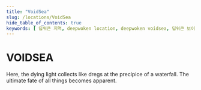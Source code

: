 ```yaml
---
title: "VoidSea"
slug: /locations/VoidSea
hide_table_of_contents: true
keywords: [ 딥워큰 지역, deepwoken location, deepwoken voidsea, 딥워큰 보이드시, 딥워큰 공허 바다 ]
---
```



# 

<h1 style={{textAlign: 'center', fontSize: '3rem', margin: 0}}>VOIDSEA</h1>

<p style={{textAlign: 'center', fontSize: '1.2rem'}}>
Here, the dying light collects like dregs at the precipice of a waterfall. The ultimate fate of all things becomes apparent.
</p>

<br/>
<br/>
<br/>
<br/>
<br/>
<br/>

